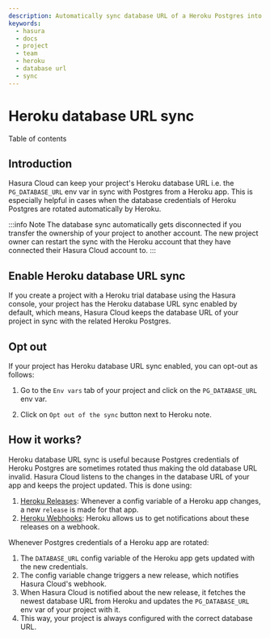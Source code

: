 ```yaml
---
description: Automatically sync database URL of a Heroku Postgres into a Hasura Cloud project
keywords:
  - hasura
  - docs
  - project
  - team
  - heroku
  - database url
  - sync
---
```



# Heroku database URL sync

<CustomTOCListHead>Table of contents</CustomTOCListHead>
<TOCInline toc={toc} />

## Introduction

Hasura Cloud can keep your project's Heroku database URL i.e. the `PG_DATABASE_URL` env var in sync with Postgres from a Heroku app. This is especially helpful in cases when the database credentials of Heroku Postgres are rotated automatically by Heroku.

:::info Note The database sync automatically gets disconnected if you transfer the ownership of your project to another account. The new project owner can restart the sync with the Heroku account that they have connected their Hasura Cloud account to. :::

## Enable Heroku database URL sync

If you create a project with a Heroku trial database using the Hasura console, your project has the Heroku database URL sync enabled by default, which means, Hasura Cloud keeps the database URL of your project in sync with the related Heroku Postgres.

## Opt out

If your project has Heroku database URL sync enabled, you can opt-out as follows:

1.  Go to the `Env vars` tab of your project and click on the `PG_DATABASE_URL` env var.

2.  Click on `Opt out of the sync` button next to Heroku note.

    <Thumbnail
      src="/img/graphql/cloud/projects/heroku-db-sync-enabled.png"
      alt="Add collaborator"
      width="1100px"
    />

## How it works?

Heroku database URL sync is useful because Postgres credentials of Heroku Postgres are sometimes rotated thus making the old database URL invalid. Hasura Cloud listens to the changes in the database URL of your app and keeps the project updated. This is done using:

1.  [Heroku Releases](https://devcenter.heroku.com/articles/releases): Whenever a config variable of a Heroku app changes, a new `release` is made for that app.
2.  [Heroku Webhooks](https://devcenter.heroku.com/articles/app-webhooks): Heroku allows us to get notifications about these releases on a webhook.

Whenever Postgres credentials of a Heroku app are rotated:

1.  The `DATABASE_URL` config variable of the Heroku app gets updated with the new credentials.
2.  The config variable change triggers a new release, which notifies Hasura Cloud's webhook.
3.  When Hasura Cloud is notified about the new release, it fetches the newest database URL from Heroku and updates the `PG_DATABASE_URL` env var of your project with it.
4.  This way, your project is always configured with the correct database URL.
